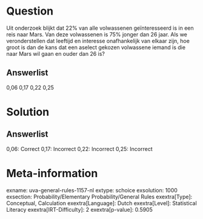 Question
========

Uit onderzoek blijkt dat 22% van alle volwassenen geïnteresseerd is in
een reis naar Mars. Van deze volwassenen is 75% jonger dan 26 jaar. Als
we veronderstellen dat leeftijd en interesse onafhankelijk van elkaar
zijn, hoe groot is dan de kans dat een aselect gekozen volwassene iemand
is die naar Mars wil gaan en ouder dan 26 is?

Answerlist
----------

0,06
0,17
0,22
0,25

Solution
========

Answerlist
----------

0,06: Correct
0,17: Incorrect
0,22: Incorrect
0,25: Incorrect

Meta-information
================
exname: uva-general-rules-1157-nl
extype: schoice
exsolution: 1000
exsection: Probability/Elementary Probability/General Rules 
exextra[Type]: Conceptual, Calculation
exextra[Language]: Dutch
exextra[Level]: Statistical Literacy
exextra[IRT-Difficulty]: 2
exextra[p-value]: 0.5905
